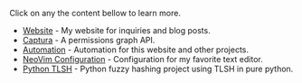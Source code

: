 ::: { .fw-light .text-center .fst-italic }

Click on any the content bellow to learn more.

:::

::: { #resume-projects-floaty when-format="html"}

:::

::: { .content-visible when-format="latex" }

- [Website](https://acederberg.io/projects/website) - My website for inquiries and blog posts.
- [Captura](https://github.com/acederberg/captura) - A permissions graph API.
- [Automation](https://acederberg.io/projects/automation) - Automation for this website and other projects.
- [NeoVim Configuration](https://acederberg.io/projects/nvim) - Configuration for my favorite text editor.
- [Python TLSH](https://github.com/acederberg/py-tlsh) - Python fuzzy hashing project using TLSH in pure python.

:::
